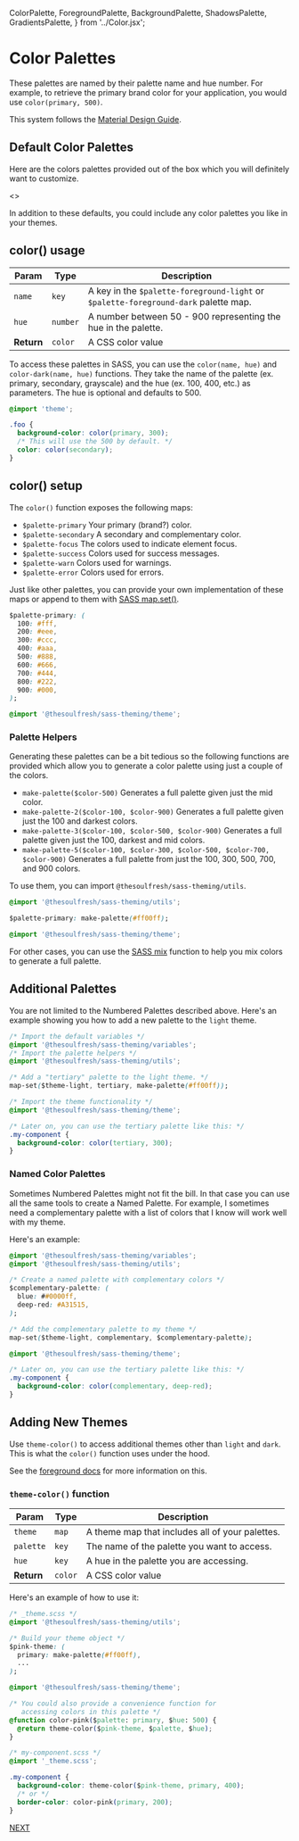   ColorPalette,
  ForegroundPalette,
  BackgroundPalette,
  ShadowsPalette,
  GradientsPalette,
} from '../Color.jsx';

<Meta title="Colors/Color Palettes" />

# Color Palettes

These palettes are named by their palette name and hue number. For example,
to retrieve the primary brand color for your application, you would use `color(primary, 500)`.

This system follows the
[Material Design Guide](https://material.io/design/color/the-color-system.html).

## Default Color Palettes

Here are the colors palettes provided out of the box which you
will definitely want to customize.

<Story name="Color Palettes">
  <>
    <ColorPalette name="Primary" />
    <ColorPalette name="Secondary" />
    <ColorPalette name="Focus" />
    <ColorPalette name="Grayscale" />
    <ColorPalette name="Success" />
    <ColorPalette name="Warn" />
    <ColorPalette name="Error" />
  </>
</Story>

In addition to these defaults, you could include any color palettes
you like in your themes.

## color() usage

| Param | Type | Description |
| --- | --- | --- |
| `name` | `key` | A key in the `$palette-foreground-light` or `$palette-foreground-dark` palette map. |
| `hue` | `number` | A number between 50 - 900 representing the hue in the palette. |
| __Return__ | `color` | A CSS color value |

To access these palettes in SASS, you can use the `color(name, hue)` and
`color-dark(name, hue)` functions.
They take the name of the palette (ex. primary, secondary, grayscale) and
the hue (ex. 100, 400, etc.) as parameters. The hue is optional and defaults to 500.

```css
@import 'theme';

.foo {
  background-color: color(primary, 300);
  /* This will use the 500 by default. */
  color: color(secondary);
}
```

## color() setup

The `color()` function exposes the following maps:

- `$palette-primary` Your primary (brand?) color.
- `$palette-secondary` A secondary and complementary color.
- `$palette-focus` The colors used to indicate element focus.
- `$palette-success` Colors used for success messages.
- `$palette-warn` Colors used for warnings.
- `$palette-error` Colors used for errors.

Just like other palettes, you can provide your own implementation of these
maps or append to them with [SASS map.set()](https://sass-lang.com/documentation/values/maps#add-to-a-map).

```css
$palette-primary: (
  100: #fff,
  200: #eee,
  300: #ccc,
  400: #aaa,
  500: #888,
  600: #666,
  700: #444,
  800: #222,
  900: #000,
);

@import '@thesoulfresh/sass-theming/theme';
```

### Palette Helpers

Generating these palettes can be a bit tedious so the following
functions are provided which allow you to generate a color palette
using just a couple of the colors.

- `make-palette($color-500)`
  Generates a full palette given just the mid color.
- `make-palette-2($color-100, $color-900)`
  Generates a full palette given just the 100 and darkest colors.
- `make-palette-3($color-100, $color-500, $color-900)`
  Generates a full palette given just the 100, darkest and mid colors.
- `make-palette-5($color-100, $color-300, $color-500, $color-700, $color-900)`
  Generates a full palette from just the 100, 300, 500, 700, and 900 colors.

To use them, you can import `@thesoulfresh/sass-theming/utils`.

```css
@import '@thesoulfresh/sass-theming/utils';

$palette-primary: make-palette(#ff00ff);

@import '@thesoulfresh/sass-theming/theme';
```

For other cases, you can use the [SASS mix](https://sass-lang.com/documentation/modules/color#mix)
function to help you mix colors to generate a full palette.

## Additional Palettes

You are not limited to the Numbered Palettes described above. Here's an
example showing you how to add a new palette to the `light` theme.

```css
/* Import the default variables */
@import '@thesoulfresh/sass-theming/variables';
/* Import the palette helpers */
@import '@thesoulfresh/sass-theming/utils';

/* Add a "tertiary" palette to the light theme. */
map-set($theme-light, tertiary, make-palette(#ff00ff));

/* Import the theme functionality */
@import '@thesoulfresh/sass-theming/theme';

/* Later on, you can use the tertiary palette like this: */
.my-component {
  background-color: color(tertiary, 300);
}
```

### Named Color Palettes

Sometimes Numbered Palettes might not fit the bill. In that case you
can use all the same tools to create a Named Palette. For example,
I sometimes need a complementary palette with a list of colors that
I know will work well with my theme.

Here's an example:

```css
@import '@thesoulfresh/sass-theming/variables';
@import '@thesoulfresh/sass-theming/utils';

/* Create a named palette with complementary colors */
$complementary-palette: (
  blue: ##0000ff,
  deep-red: #A31515,
);

/* Add the complementary palette to my theme */
map-set($theme-light, complementary, $complementary-palette);

@import '@thesoulfresh/sass-theming/theme';

/* Later on, you can use the tertiary palette like this: */
.my-component {
  background-color: color(complementary, deep-red);
}
```

## Adding New Themes

Use `theme-color()` to access additional themes other than `light` and `dark`. This is what
the `color()` function uses under the hood.

See the [foreground docs](?path=/docs/colors-foreground--foreground-palettes#adding-new-themes)
for more information on this.

### `theme-color()` function

| Param | Type | Description |
| --- | --- | --- |
| `theme` | `map` | A theme map that includes all of your palettes. |
| `palette` | `key` | The name of the palette you want to access. |
| `hue` | `key` | A hue in the palette you are accessing. |
| __Return__ | `color` | A CSS color value |

Here's an example of how to use it:

```css
/* _theme.scss */
@import '@thesoulfresh/sass-theming/utils';

/* Build your theme object */
$pink-theme: (
  primary: make-palette(#ff00ff),
  ...
);

@import '@thesoulfresh/sass-theming/theme';

/* You could also provide a convenience function for
   accessing colors in this palette */
@function color-pink($palette: primary, $hue: 500) {
  @return theme-color($pink-theme, $palette, $hue);
}

/* my-component.scss */
@import '_theme.scss';

.my-component {
  background-color: theme-color($pink-theme, primary, 400);
  /* or */
  border-color: color-pink(primary, 200);
}
```

[NEXT](/?path=/docs/colors-shadow-palette--shadow-palette)
